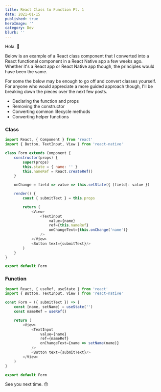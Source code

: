```yaml
---
title: React Class to Function Pt. 1
date: 2021-01-15
published: true
heroImage: ''
category: Dev
blurb: ''
---
```


Hola. :wave:

Below is an example of a React class component that I converted into a React functional component in a React Native app a few weeks ago. Whether it's a React app or React Native app though, the principles would have been the same.

For some the below may be enough to go off and convert classes yourself. For anyone who would appreciate a more guided approach though, I'll be breaking down the pieces over the next few posts.
- Declaring the function and props
- Removing the constructor
- Converting common lifecycle methods
- Converting helper functions

### Class
```js
import React, { Component } from 'react'
import { Button, TextInput, View } from 'react-native'

class Form extends Component {
    constructor(props) {
        super(props)
        this.state = { name: '' }
        this.nameRef = React.createRef()
    }

	onChange = field => value => this.setState({ [field]: value })

    render() {
		const { submitText } = this.props

        return (
            <View>
                <TextInput
                    value={name}
                    ref={this.nameRef}
                    onChangeText={this.onChange('name')}
                />
            </View>
			<Button text={submitText}/>
        )
    }
}

export default Form
```

### Function

```js
import React, { useRef, useState } from 'react'
import { Button, TextInput, View } from 'react-native'

const Form = ({ submitText }) => {
    const [name, setName] = useState('')
    const nameRef = useRef()

    return (
        <View>
            <TextInput
                value={name}
                ref={nameRef}
                onChangeText={name => setName(name)}
            />
			<Button text={submitText}/>
        </View>
    )
}

export default Form
```

See you next time. :upside_down_face:
